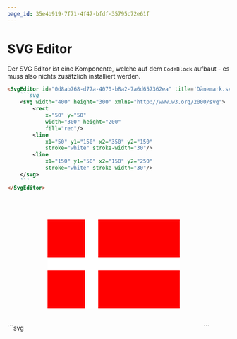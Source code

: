 ```yaml
---
page_id: 35e4b919-7f71-4f47-bfdf-35795c72e61f
---
```




# SVG Editor

Der SVG Editor ist eine Komponente, welche auf dem `CodeBlock` aufbaut - es muss also nichts zusätzlich installiert werden.

````md
<SvgEditor id="0d8ab768-d77a-4070-b8a2-7a6d657362ea" title='Dänemark.svg'>
    ```svg
    <svg width="400" height="300" xmlns="http://www.w3.org/2000/svg">
        <rect
            x="50" y="50"
            width="300" height="200"
            fill="red"/>
        <line
            x1="50" y1="150" x2="350" y2="150"
            stroke="white" stroke-width="30"/>
        <line
            x1="150" y1="50" x2="150" y2="250"
            stroke="white" stroke-width="30"/> 
    </svg>
    ```
</SvgEditor>
````

<BrowserWindow>
    <SvgEditor id="0d8ab768-d77a-4070-b8a2-7a6d657362ea" title='Dänemark.svg'>
        ```svg
        <svg width="400" height="300" xmlns="http://www.w3.org/2000/svg">
            <rect
                x="50" y="50"
                width="300" height="200"
                fill="red"/>
            <line
                x1="50" y1="150" x2="350" y2="150"
                stroke="white" stroke-width="30"/>
            <line
                x1="150" y1="50" x2="150" y2="250"
                stroke="white" stroke-width="30"/> 
        </svg>
        ```
    </SvgEditor>
</BrowserWindow>